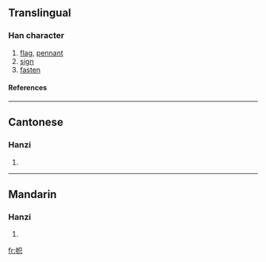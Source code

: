 {{see|幟}}

==Translingual==
===Han character===
{{Han char|rn=50|rad=巾|as=05|sn=8|four=|canj=中月口金 (LBRC)}}
# [[flag]], [[pennant]]
# [[sign]]
# [[fasten]]
====References====
{{Han ref|kx=0330.131|hdz=10734.010|uh=5E1C|ud=24092}}
----
==Cantonese==
===Hanzi===
{{yue-hanzi|jyut=|y=chi3}}
# {{defn|Cantonese}}
----
==Mandarin==
===Hanzi===
{{cmn-hanzi|tra=幟|pin=[[zhì]] ([[zhi4]])|wg=chih<sup>4</sup>}}
# {{defn|Mandarin}}

[[fr:帜]]